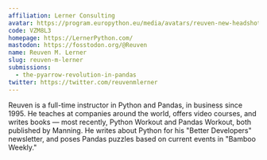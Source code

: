 ```yaml
---
affiliation: Lerner Consulting
avatar: https://program.europython.eu/media/avatars/reuven-new-headshot_srjlhGN.jpg
code: VZM8L3
homepage: https://LernerPython.com/
mastodon: https://fosstodon.org/@Reuven
name: Reuven M. Lerner
slug: reuven-m-lerner
submissions:
  - the-pyarrow-revolution-in-pandas
twitter: https://twitter.com/reuvenmlerner
---
```


Reuven is a full-time instructor in Python and Pandas, in business since 1995.
He teaches at companies around the world, offers video courses, and writes books
— most recently, Python Workout and Pandas Workout, both published by Manning.
He writes about Python for his "Better Developers" newsletter, and poses Pandas
puzzles based on current events in "Bamboo Weekly."
